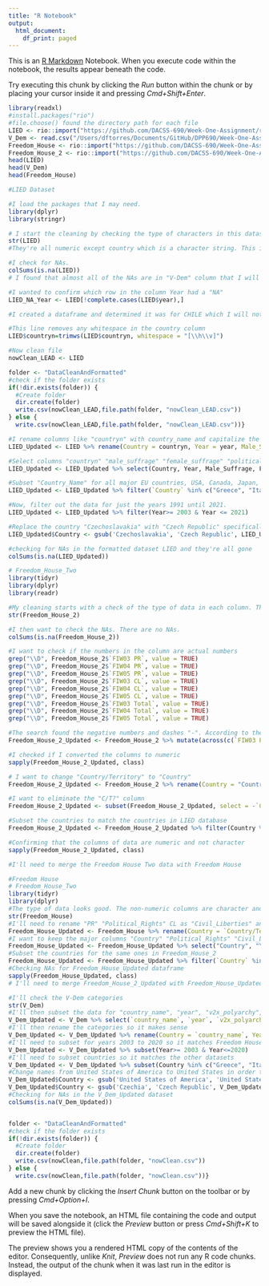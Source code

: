 ```yaml
---
title: "R Notebook"
output:
  html_document:
    df_print: paged
---
```


This is an [R Markdown](http://rmarkdown.rstudio.com) Notebook. When you execute code within the notebook, the results appear beneath the code. 

Try executing this chunk by clicking the *Run* button within the chunk or by placing your cursor inside it and pressing *Cmd+Shift+Enter*. 

```r
library(readxl)
#install.packages("rio")
#file.choose() found the directory path for each file
LIED <- rio::import("https://github.com/DACSS-690/Week-One-Assignment/raw/refs/heads/main/Data/LIED_6.6.xlsx")
V_Dem <- read.csv("/Users/dftorres/Documents/GitHub/DPP690/Week-One-Assignment/Data/V_Dem_CORE.csv")
Freedom_House <- rio::import("https://github.com/DACSS-690/Week-One-Assignment/raw/refs/heads/main/Data/Freedom_House_Data_from_2003_to_2020.xlsx", which=2)
Freedom_House_2 <- rio::import("https://github.com/DACSS-690/Week-One-Assignment/raw/refs/heads/main/Data/Freedom_House_Data_from_2003_to_2020.xlsx", which=3)
head(LIED)
head(V_Dem)
head(Freedom_House)
```


```r
#LIED Dataset 

#I load the packages that I may need. 
library(dplyr) 
library(stringr) 

# I start the cleaning by checking the type of characters in this dataset. All of the columns with data are numeric; obviously the countryn column is character.  
str(LIED)
#They're all numeric except country which is a character string. This is a good sign. 

#I check for NAs. 
colSums(is.na(LIED)) 
# I found that almost all of the NAs are in "V-Dem" column that I will not use and 1 NA exists in the YEAR column which is odd. 

#I wanted to confirm which row in the column Year had a "NA"  
LIED_NA_Year <- LIED[!complete.cases(LIED$year),] 

#I created a dataframe and determined it was for CHILE which I will not use when subset the data. This confirms it was likely an error by the creator of the dataset. 

#This line removes any whitespace in the country column
LIED$countryn=trimws(LIED$countryn, whitespace = "[\\h\\v]")

#Now clean file 
nowClean_LEAD <- LIED

folder <- "DataCleanAndFormatted"
#check if the folder exists 
if(!dir.exists(folder)) {
  #Create folder 
  dir.create(folder)
  write.csv(nowClean_LEAD,file.path(folder, "nowClean_LEAD.csv"))
} else {
  write.csv(nowClean_LEAD,file.path(folder, "nowClean_LEAD.csv"))}
```


```r
#I rename columns like "countryn" with country_name and capitalize the following columns: year, male_suffrage, female_suffrage, political_liberties, democratic_breakdown, and sovereign.     
LIED_Updated <- LIED %>% rename(Country = countryn, Year = year, Male_Suffrage = male_suffrage, Female_Suffrage = female_suffrage, Political_Liberties = political_liberties, Democratic_Breakdown = democratic_breakdown, Sovereign = sovereign)

#Select columns "countryn" "male_suffrage" "female_suffrage" "political_liberties" "democratic_breakdown" "sovereign" 
LIED_Updated <- LIED_Updated %>% select(Country, Year, Male_Suffrage, Female_Suffrage, Political_Liberties, Democratic_Breakdown, Sovereign)

#Subset "Country_Name" for all major EU countries, USA, Canada, Japan, South Korea, New Zealand, and Australia
LIED_Updated <- LIED_Updated %>% filter(`Country` %in% c("Greece", "Italy", "Austria", "United States", "Korea, South", "Portugal", "Japan", "Belgium", "Czech Republic", "Czechoslovakia", "Spain", "United Kingdom", "Canada", "France", "Iceland", "Australia", "Germany", "Netherlands", "Ireland", "Finland", "Switzerland", "New Zealand", "Denmark", "Sweden", "Norway", "Hungary", "Poland", "Slovakia", "Estonia", "Latvia", "Lithuania", "Slovenia", "Cyprus", "Malta", "Bulgaria", "Romania", "Croatia"))

#Now, filter out the data for just the years 1991 until 2021. 
LIED_Updated <- LIED_Updated %>% filter(Year>= 2003 & Year <= 2021)

#Replace the country "Czechoslavakia" with "Czech Republic" specifically for years 1991, 1992. 
LIED_Updated$Country <- gsub('Czechoslavakia', 'Czech Republic', LIED_Updated$Country)

#checking for NAs in the formatted dataset LIED and they're all gone
colSums(is.na(LIED_Updated))
```


```r
# Freedom_House_Two
library(tidyr)
library(dplyr)
library(readr)

#My cleaning starts with a check of the type of data in each column. They're all characters. 
str(Freedom_House_2)

#I then want to check the NAs. There are no NAs.  
colSums(is.na(Freedom_House_2))

#I want to check if the numbers in the column are actual numbers 
grep("\\D", Freedom_House_2$`FIW03 PR`, value = TRUE)
grep("\\D", Freedom_House_2$`FIW04 PR`, value = TRUE)
grep("\\D", Freedom_House_2$`FIW05 PR`, value = TRUE)
grep("\\D", Freedom_House_2$`FIW03 CL`, value = TRUE)
grep("\\D", Freedom_House_2$`FIW04 CL`, value = TRUE)
grep("\\D", Freedom_House_2$`FIW05 CL`, value = TRUE)
grep("\\D", Freedom_House_2$`FIW03 Total`, value = TRUE)
grep("\\D", Freedom_House_2$`FIW04 Total`, value = TRUE)
grep("\\D", Freedom_House_2$`FIW05 Total`, value = TRUE)

#The search found the negative numbers and dashes "-". According to the Freedom House webiste, negative numbers were reserved for countries with very low Political Rights scores. All dashes were converted to NAs.   
Freedom_House_2_Updated <- Freedom_House_2 %>% mutate(across(c(`FIW03 PR`,`FIW04 PR`,`FIW05 PR`, `FIW03 CL`,`FIW04 CL`, `FIW05 CL`, `FIW03 Total`, `FIW04 Total`,`FIW05 Total`), ~ as.numeric(as.character(.))))

#I checked if I converted the columns to numeric
sapply(Freedom_House_2_Updated, class)

# I want to change "Country/Territory" to "Country" 
Freedom_House_2_Updated <- Freedom_House_2 %>% rename(Country = "Country/Territory", Political_Rights_2003 = `FIW03 PR`, Political_Rights_2004 = `FIW04 PR`, Political_Rights_2005 = `FIW05 PR`, Civil_Liberties_2003 = `FIW03 CL`, Civil_Liberties_2004 = `FIW04 CL`, Civil_Liberties_2005 = `FIW05 CL`, Total_Score_2003 = `FIW03 Total`, Total_Score_2004 = `FIW04 Total`, Total_Score_2005 = `FIW05 Total`)

#I want to eliminate the "C/T?" column 
Freedom_House_2_Updated <- subset(Freedom_House_2_Updated, select = -`C/T?`)

#Subset the countries to match the countries in LIED database 
Freedom_House_2_Updated <- Freedom_House_2_Updated %>% filter(Country %in% c("Greece", "Italy", "Austria", "United States", "South Korea", "Portugal", "Japan", "Belgium", "Czech Republic", "Spain", "United Kingdom", "Canada", "France", "Iceland", "Australia", "Germany", "Netherlands", "Ireland", "Finland", "Switzerland", "New Zealand", "Denmark", "Sweden", "Norway", "Hungary", "Poland", "Slovakia", "Estonia", "Latvia", "Lithuania", "Slovenia", "Cyprus", "Malta", "Bulgaria", "Romania", "Croatia"))

#Confirming that the columns of data are numeric and not character
sapply(Freedom_House_2_Updated, class)

#I'll need to merge the Freedom House Two data with Freedom House
```


```r
#Freedom House 
# Freedom_House_Two
library(tidyr)
library(dplyr)
#The type of data looks good. The non-numeric columns are character and the columns of data are all numeric. 
str(Freedom_House)
#I'll need to rename "PR" "Political_Rights" CL as "Civil_Liberties" and "Total" as "Total Score" convert "Edition" into "Year"
Freedom_House_Updated <- Freedom_House %>% rename(Country = `Country/Territory`, Year = `Edition`, Political_Rights = `PR`, Civil_Liberties = `CL`, Total_Score = `Total`)
#I want to keep the major columns "Country" "Political_Rights" "Civil_Liberties" and "Total_Score" 
Freedom_House_Updated <- Freedom_House_Updated %>% select("Country", "Year", "Political_Rights", "Civil_Liberties", "Total_Score")
#Subset the countries for the same ones in Freedom_House_2  
Freedom_House_Updated <- Freedom_House_Updated %>% filter(`Country` %in% c("Greece", "Italy", "Austria", "United States", "South Korea", "Portugal", "Japan", "Belgium", "Czech Republic", "Spain", "United Kingdom", "Canada", "France", "Iceland", "Australia", "Germany", "Netherlands", "Ireland", "Finland", "Switzerland", "New Zealand", "Denmark", "Sweden", "Norway", "Hungary", "Poland", "Slovakia", "Estonia", "Latvia", "Lithuania", "Slovenia", "Cyprus", "Malta", "Bulgaria", "Romania", "Croatia"))
#Checking NAs for Freedom_House_Updated dataframe 
sapply(Freedom_House_Updated, class)
# I'll need to merge Freedom_House_2_Updated with Freedom_House_Updated using column Country    
```

```r
#I'll check the V-Dem categories  
str(V_Dem)
#I'll then subset the data for "country_name", "year", "v2x_polyarchy", "v2x_libdem", "v2x_partipdem", 
V_Dem_Updated <- V_Dem %>% select(`country_name`, `year`, `v2x_polyarchy`, `v2x_libdem`, `v2x_partipdem`) 
#I'll then rename the categories so it makes sense 
V_Dem_Updated <- V_Dem_Updated %>% rename(Country = `country_name`, Year = `year`, Polyarchy_Score = `v2x_polyarchy`, Liberal_Democracy_Score = `v2x_libdem`, Participatory_Democracy_Score = `v2x_partipdem`) 
#I'll need to subset for years 2003 to 2020 so it matches Freedom House and LEAD 
V_Dem_Updated <- V_Dem_Updated %>% subset(Year>= 2003 & Year<=2020)
#I'll need to subset countries so it matches the other datasets 
V_Dem_Updated <- V_Dem_Updated %>% subset(Country %in% c("Greece", "Italy", "Austria", "United States of America", "South Korea", "Portugal", "Japan", "Belgium", "Czechia", "Spain", "United Kingdom", "Canada", "France", "Iceland", "Australia", "Germany", "Netherlands", "Ireland", "Finland", "Switzerland", "New Zealand", "Denmark", "Sweden", "Norway", "Hungary", "Poland", "Slovakia", "Estonia", "Latvia", "Lithuania", "Slovenia", "Cyprus", "Malta", "Bulgaria", "Romania", "Croatia"))
#Change names from United States of America to United States in order to match the other three dataframes. I also have to change Czechia to Czech Republic. 
V_Dem_Updated$Country <- gsub('United States of America', 'United States', V_Dem_Updated$Country)
V_Dem_Updated$Country <- gsub('Czechia', 'Czech Republic', V_Dem_Updated$Country)
#Checking for NAs in the V_Dem_Updated dataset
colSums(is.na(V_Dem_Updated))


folder <- "DataCleanAndFormatted"
#check if the folder exists 
if(!dir.exists(folder)) {
  #Create folder 
  dir.create(folder)
  write.csv(nowClean,file.path(folder, "nowClean.csv"))
} else {
  write.csv(nowClean,file.path(folder, "nowClean.csv"))}
```

Add a new chunk by clicking the *Insert Chunk* button on the toolbar or by pressing *Cmd+Option+I*.

When you save the notebook, an HTML file containing the code and output will be saved alongside it (click the *Preview* button or press *Cmd+Shift+K* to preview the HTML file). 

The preview shows you a rendered HTML copy of the contents of the editor. Consequently, unlike *Knit*, *Preview* does not run any R code chunks. Instead, the output of the chunk when it was last run in the editor is displayed.

